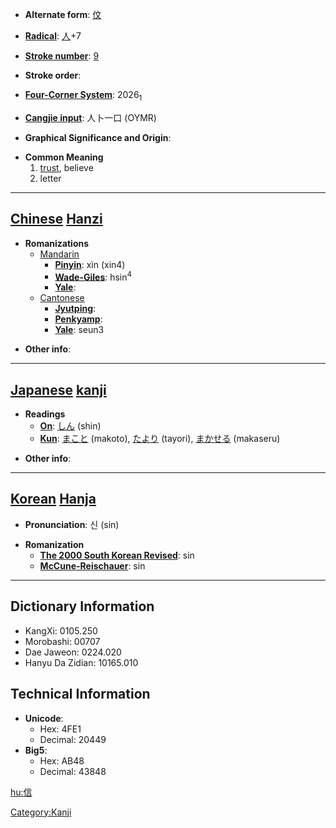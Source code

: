 * '''Alternate form''': [[伩]]

* '''[[Wiktionary:Chinese radical index| Radical]]''': [[Wiktionary:Chinese radical index 人|人]]+7

* '''[[Wiktionary:Chinese total strokes index|Stroke number]]''': [[Wiktionary:Chinese total strokes index 9|9]]

* '''Stroke order''': 

* '''[[Wiktionary:Chinese four corner index|Four-Corner System]]''': 2026<sub>1</sub>

* '''[[Wiktionary:Chinese Cangjie index|Cangjie input]]''': 人卜一口 (OYMR)

* '''Graphical Significance and Origin''': 

* '''Common Meaning'''
*#[[trust]], believe
*# letter


----

== [[Chinese]] [[Hanzi]] ==

* '''Romanizations'''
** [[Mandarin]]
*** '''[[Pinyin]]''': xìn (xin4)
*** '''[[Wade-Giles]]''': hsin<sup>4</sup>
*** '''[[Yale]]''': 
**[[Cantonese]]
***'''[[Jyutping]]''':
***'''[[Penkyamp]]''': 
***'''[[Yale]]''': seun3

* '''Other info''': 

----

== [[Japanese]] [[kanji]] ==

* '''Readings'''
** '''[[On]]''': [[しん]] (shin)
** '''[[Kun]]''': [[まこと]] (makoto), [[たより]] (tayori), [[まかせる]] (makaseru)

* '''Other info''':  

----

== [[Korean]] [[Hanja]] ==

* '''Pronunciation''': 신 (sin)

* '''Romanization'''
** '''[[The 2000 South Korean Revised Romanization|The 2000 South Korean Revised]]''': sin
** '''[[McCune-Reischauer]]''': sin

----

== Dictionary Information ==

* KangXi: 0105.250
* Morobashi: 00707
* Dae Jaweon: 0224.020
* Hanyu Da Zidian: 10165.010

== Technical Information ==

* '''Unicode''':
** Hex: 4FE1
** Decimal: 20449
* '''Big5''':
** Hex: AB48
** Decimal: 43848

[[hu:信]]


[[Category:Kanji]]